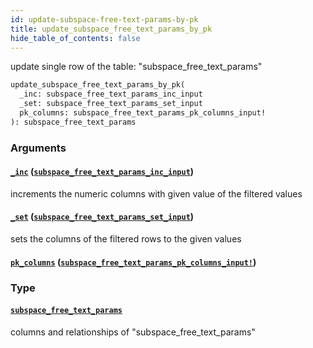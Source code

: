 ```yaml
---
id: update-subspace-free-text-params-by-pk
title: update_subspace_free_text_params_by_pk
hide_table_of_contents: false
---
```


update single row of the table: "subspace_free_text_params"

```graphql
update_subspace_free_text_params_by_pk(
  _inc: subspace_free_text_params_inc_input
  _set: subspace_free_text_params_set_input
  pk_columns: subspace_free_text_params_pk_columns_input!
): subspace_free_text_params
```

### Arguments

#### [`_inc`](#) ([`subspace_free_text_params_inc_input`](../inputs/subspace-free-text-params-inc-input))

increments the numeric columns with given value of the filtered values

#### [`_set`](#) ([`subspace_free_text_params_set_input`](../inputs/subspace-free-text-params-set-input))

sets the columns of the filtered rows to the given values

#### [`pk_columns`](#) ([`subspace_free_text_params_pk_columns_input!`](../inputs/subspace-free-text-params-pk-columns-input))

### Type

#### [`subspace_free_text_params`](../objects/subspace-free-text-params)

columns and relationships of "subspace_free_text_params"
